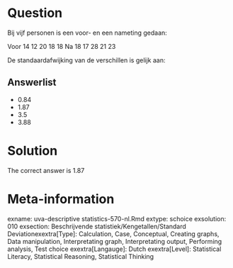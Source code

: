 Question
========

Bij vijf personen is een voor- en een nameting gedaan:

Voor 14 12 20 18 18
Na 18 17 28 21 23

De standaardafwijking van de verschillen is gelijk aan: 

Answerlist
----------
* 0.84
* 1.87
* 3.5
* 3.88

Solution
========

The correct answer is  1.87 

Meta-information
================
exname: uva-descriptive statistics-570-nl.Rmd 
extype: schoice 
exsolution: 010 
exsection: Beschrijvende statistiek/Kengetallen/Standard Deviationexextra[Type]: Calculation, Case, Conceptual, Creating graphs, Data manipulation, Interpretating graph, Interpretating output, Performing analysis, Test choice 
exextra[Langauge]: Dutch 
exextra[Level]: Statistical Literacy, Statistical Reasoning, Statistical Thinking 
